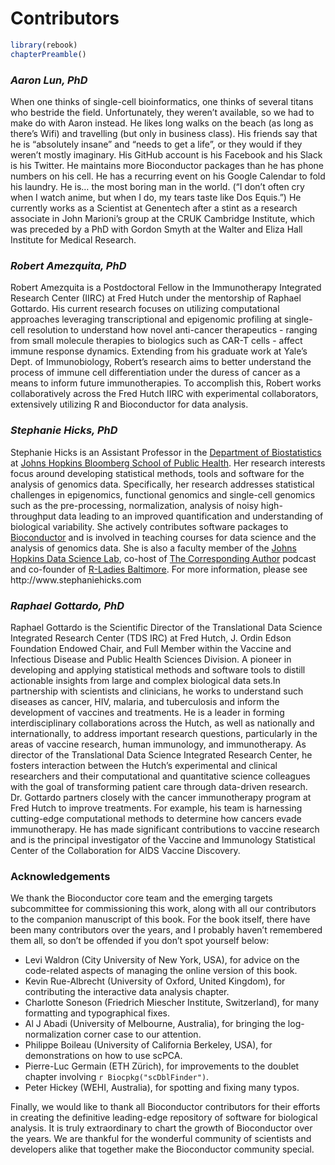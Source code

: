 # Contributors {-}

```r
library(rebook)
chapterPreamble()
```

### *Aaron Lun, PhD* {-}

When one thinks of single-cell bioinformatics, one thinks of several titans who bestride the field.
Unfortunately, they weren't available, so we had to make do with Aaron instead.
He likes long walks on the beach (as long as there's Wifi) and travelling (but only in business class).
His friends say that he is "absolutely insane" and "needs to get a life", or they would if they weren't mostly imaginary.
His GitHub account is his Facebook and his Slack is his Twitter.
He maintains more Bioconductor packages than he has phone numbers on his cell.
He has a recurring event on his Google Calendar to fold his laundry.
He is... the most boring man in the world.
("I don't often cry when I watch anime, but when I do, my tears taste like Dos Equis.")
He currently works as a Scientist at Genentech after a stint as a research associate in John Marioni's group at the CRUK Cambridge Institute, which was preceded by a PhD with Gordon Smyth at the Walter and Eliza Hall Institute for Medical Research.

### *Robert Amezquita, PhD* {-}

Robert Amezquita is a Postdoctoral Fellow in the Immunotherapy Integrated Research Center (IIRC) at Fred Hutch under the mentorship of Raphael Gottardo. His current research focuses on utilizing computational approaches leveraging transcriptional and epigenomic profiling at single-cell resolution to understand how novel anti-cancer therapeutics - ranging from small molecule therapies to biologics such as CAR-T cells - affect immune response dynamics. Extending from his graduate work at Yale's Dept. of Immunobiology, Robert's research aims to better understand the process of immune cell differentiation under the duress of cancer as a means to inform future immunotherapies. To accomplish this, Robert works collaboratively across the Fred Hutch IIRC with experimental collaborators, extensively utilizing R and Bioconductor for data analysis.


### *Stephanie Hicks, PhD* {-}

Stephanie Hicks is an Assistant Professor in the [Department of Biostatistics](https://www.jhsph.edu/departments/biostatistics/) at [Johns Hopkins Bloomberg School of Public Health](https://www.jhsph.edu). Her research interests focus around developing statistical methods, tools and software for the analysis of genomics data. Specifically, her research addresses statistical challenges in epigenomics, functional genomics and single-cell genomics such as the pre-processing, normalization, analysis of noisy high-throughput data leading to an improved quantification and understanding of biological variability. She actively contributes software packages to [Bioconductor](https://bioconductor.org) and is involved in teaching courses for data science and the analysis of genomics data. She is also a faculty member of the [Johns Hopkins Data Science Lab](https://jhudatascience.org), co-host of [The Corresponding Author](https://twitter.com/CorrespondAuth) podcast and co-founder of [R-Ladies Baltimore](https://rladies-baltimore.github.io). For more information, please see http://www.stephaniehicks.com


### *Raphael Gottardo, PhD* {-}

Raphael Gottardo is the Scientific Director of the Translational Data Science Integrated Research Center (TDS IRC) at Fred Hutch, J. Ordin Edson Foundation Endowed Chair, and Full Member within the Vaccine and Infectious Disease and Public Health Sciences Division. A pioneer in developing and applying statistical methods and software tools to distill actionable insights from large and complex biological data sets.In partnership with scientists and clinicians, he works to understand such diseases as cancer, HIV, malaria, and tuberculosis and inform the development of vaccines and treatments. He is a leader in forming interdisciplinary collaborations across the Hutch, as well as nationally and internationally, to address important research questions, particularly in the areas of vaccine research, human immunology, and immunotherapy. As director of the Translational Data Science Integrated Research Center, he fosters interaction between the Hutch’s experimental and clinical researchers and their computational and quantitative science colleagues with the goal of transforming patient care through data-driven research. Dr. Gottardo partners closely with the cancer immunotherapy program at Fred Hutch to improve treatments. For example, his team is harnessing cutting-edge computational methods to determine how cancers evade immunotherapy. He has made significant contributions to vaccine research and is the principal investigator of the Vaccine and Immunology Statistical Center of the Collaboration for AIDS Vaccine Discovery.

### Acknowledgements {-}

We thank the Bioconductor core team and the emerging targets subcommittee for commissioning this work, 
along with all our contributors to the companion manuscript of this book.
For the book itself, there have been many contributors over the years, and I probably haven't remembered them all, so don't be offended if you don't spot yourself below:

- Levi Waldron (City University of New York, USA), for advice on the code-related aspects of managing the online version of this book.
- Kevin Rue-Albrecht (University of Oxford, United Kingdom), for contributing the interactive data analysis chapter.
- Charlotte Soneson (Friedrich Miescher Institute, Switzerland), for many formatting and typographical fixes.
- Al J Abadi (University of Melbourne, Australia), for bringing the log-normalization corner case to our attention.
- Philippe Boileau (University of California Berkeley, USA), for demonstrations on how to use scPCA. 
- Pierre-Luc Germain (ETH Zürich), for improvements to the doublet chapter involving `r Biocpkg("scDblFinder")`.
- Peter Hickey (WEHI, Australia), for spotting and fixing many typos.

Finally, we would like to thank all Bioconductor contributors for their efforts in creating the definitive leading-edge repository of software for biological analysis. 
It is truly extraordinary to chart the growth of Bioconductor over the years. 
We are thankful for the wonderful community of scientists and developers alike that together make the Bioconductor community special.


